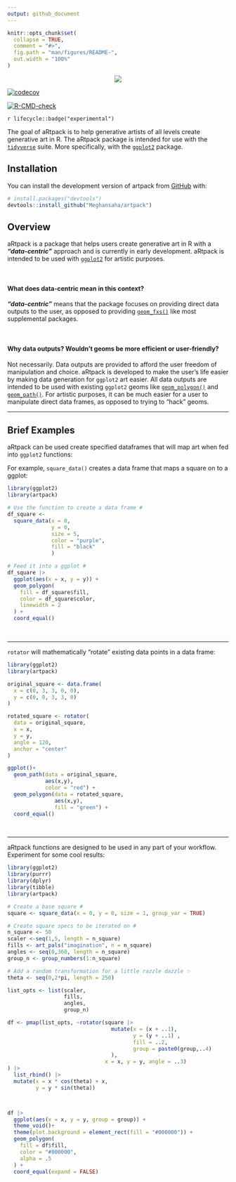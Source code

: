 ```yaml
---
output: github_document
---
```


```r
knitr::opts_chunk$set(
  collapse = TRUE,
  comment = "#>",
  fig.path = "man/figures/README-",
  out.width = "100%"
)
```

<p align="center" width="100%">
<img src="man/figures/logo.png">
</p>

<!-- badges: start -->

[![codecov](https://codecov.io/gh/Meghansaha/artpack/graph/badge.svg?token=X1Y9P4QEVC)](https://codecov.io/gh/Meghansaha/artpack)

[![R-CMD-check](https://github.com/Meghansaha/artpack/actions/workflows/R-CMD-check.yaml/badge.svg)](https://github.com/Meghansaha/artpack/actions/workflows/R-CMD-check.yaml)

<!-- badges: end -->

`r lifecycle::badge("experimental")`

The goal of aRtpack is to help generative artists of all levels create generative art in R. The aRtpack package is intended for use with the [`tidyverse`](https://www.tidyverse.org/) suite. More specifically, with the [`ggplot2`](https://ggplot2.tidyverse.org/) package.

## Installation

You can install the development version of artpack from [GitHub](https://github.com/) with:

``` r
# install.packages("devtools")
devtools::install_github("Meghansaha/artpack")
```
## Overview
aRtpack is a package that helps users create generative art in R with a _**"data-centric"**_ approach and is currently in early development. aRtpack is intended to be used with [`ggplot2`](https://ggplot2.tidyverse.org/) for artistic purposes.

<br>

#### What does data-centric mean in this context?
_**"data-centric"**_ means that the package focuses on providing direct data outputs to the user, as opposed to providing [`geom_fxs()`](https://ggplot2.tidyverse.org/reference/#geoms) like most supplemental packages.

<br>

#### Why data outputs? Wouldn't geoms be more efficient or user-friendly?
Not necessarily. Data outputs are provided to afford the user freedom of manipulation and choice. aRtpack is developed to make the user's life easier by making data generation for `ggplot2` art easier. All data outputs are intended to be used with existing `ggplot2` geoms like [`geom_polygon()`](https://ggplot2.tidyverse.org/reference/geom_polygon.html) and [`geom_path()`](https://ggplot2.tidyverse.org/reference/geom_map.html). For artistic purposes, it can be much easier for a user to manipulate direct data frames, as opposed to trying to "hack" geoms.

---

## Brief Examples

aRtpack can be used create specified dataframes that will map art when fed into `ggplot2` functions:

For example, `square_data()` creates a data frame that maps a square on to a ggplot:
```r
library(ggplot2)
library(artpack)

# Use the function to create a data frame #
df_square <-
  square_data(x = 0,
              y = 0,
              size = 5,
              color = "purple",
              fill = "black"
              )

# Feed it into a ggplot #
df_square |>
  ggplot(aes(x = x, y = y)) +
  geom_polygon(
    fill = df_square$fill,
    color = df_square$color,
    linewidth = 2
  ) +
  coord_equal()


```

<br>

---

`rotator` will mathematically "rotate" existing data points in a data frame:
```r
library(ggplot2)
library(artpack)

original_square <- data.frame(
  x = c(0, 3, 3, 0, 0),
  y = c(0, 0, 3, 3, 0)
)

rotated_square <- rotator(
  data = original_square,
  x = x,
  y = y,
  angle = 120,
  anchor = "center"
)

ggplot()+
  geom_path(data = original_square,
            aes(x,y),
            color = "red") +
  geom_polygon(data = rotated_square,
               aes(x,y),
               fill = "green") +
  coord_equal()
```
<br>

---

aRtpack functions are designed to be used in any part of your workflow. Experiment for some cool results:
```r
library(ggplot2)
library(purrr)
library(dplyr)
library(tibble)
library(artpack)

# Create a base square #
square <- square_data(x = 0, y = 0, size = 1, group_var = TRUE) 

# Create square specs to be iterated on #
n_square <- 50
scaler <-seq(1,5, length = n_square)
fills <- art_pals("imagination", n = n_square)
angles <- seq(0,360, length = n_square)
group_n <- group_numbers(1:n_square)

# Add a random transformation for a little razzle dazzle ✨
theta <- seq(0,2*pi, length = 250)

list_opts <- list(scaler,
                  fills,
                  angles,
                  group_n)

df <- pmap(list_opts, ~rotator(square |>
                                 mutate(x = (x + ..1),
                                        y = (y + ..1) ,
                                        fill = ..2,
                                        group = paste0(group,..4)
                                 ),
                               x = x, y = y, angle = ..3)
) |> 
  list_rbind() |>
  mutate(x = x * cos(theta) + x,
         y = y * sin(theta))



df |>
  ggplot(aes(x = x, y = y, group = group)) +
  theme_void()+
  theme(plot.background = element_rect(fill = "#000000")) +
  geom_polygon(
    fill = df$fill,
    color = "#000000", 
    alpha = .5
  ) +
  coord_equal(expand = FALSE)

```
